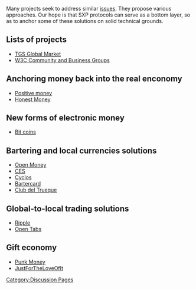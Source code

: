 [[Category:Discussion Pages]]

Many projects seek to address similar [[Exclusive Money Based Economy |issues]]. They propose various approaches. Our hope is that SXP protocols can serve as a bottom layer, so as to anchor some of these solutions on solid technical grounds. 

== Lists of projects ==

* [http://wiki.theglobalsquare.org/wiki/Global_Market TGS Global Market]
* [http://www.w3.org/community/community-io/ W3C Community and Business Groups]

== Anchoring money back into the real enconomy ==

* [http://www.positivemoney.org.uk/ Positive money]
* [http://honestmoney.org/ Honest Money]

== New forms of electronic money  ==

* [http://bitcoin.org Bit coins]

== Bartering and local currencies solutions ==

* [http://www.openmoney.org/ Open Money]
* [http://ces.org.za/ CES]
* [http://www.project.cyclos.org/ Cyclos]
* [http://bartercard.com Bartercard]
* [http://trueque.org.ar Club del Trueque]

== Global-to-local trading solutions ==

* [http://ripple-project.org/ Ripple]
* [http://opentabs.net/ Open Tabs]

== Gift economy ==

* [http://www.punkmoney.org/ Punk Money]
* [http://justfortheloveofit.org/ JustForTheLoveOfIt]